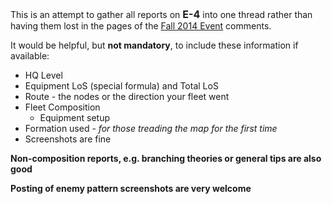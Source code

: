 This is an attempt to gather all reports on <span style="font-size:16px; font-weight:bold;">E-4</span> into one thread rather than having them lost in the pages of the [[Fall 2014 Event]] comments.

It would be helpful, but '''not mandatory''', to include these information if available:
* HQ Level
* Equipment LoS (special formula) and Total LoS
* Route - the nodes or the direction your fleet went
* Fleet Composition
** Equipment setup
* Formation used - ''for those treading the map for the first time''
* Screenshots are fine


'''Non-composition reports, e.g. branching theories or general tips are also good'''

'''Posting of enemy pattern screenshots are very welcome'''<ac_metadata title="[Fall 2014 Event] Reports: E-4" related_topics="Fall 2014 Event"> </ac_metadata>